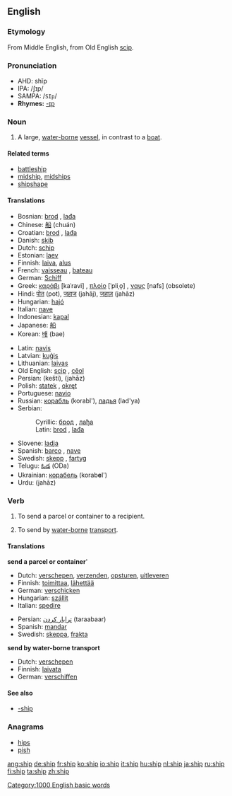 ==English==

===Etymology===
[[Category:1000 English basic words]]
From Middle English, from Old English [[scip]].

===Pronunciation===
*AHD: shĭp
*IPA: /ʃɪp/
*SAMPA: /<tt>SIp</tt>/
*'''Rhymes:''' [[Rhymes:English:-ɪp|-ɪp]]

===Noun===
{{en-noun-reg}}

#A large, [[water-borne]] [[vessel]], in contrast to a [[boat]].

====Related terms====
*[[battleship]]
*[[midship]], [[midships]]
*[[shipshape]]

====Translations====
{{top}}
*Bosnian: [[brod#Bosnian|brod]] {{m}}, [[lađa#Bosnian|lađa]] {{f}}
*Chinese: [[船]] (chuán)
*Croatian: [[brod#Croatian|brod]] {{m}}, [[lađa#Croatian|lađa]] {{f}}
*Danish: [[skib]]
*Dutch: [[schip]] {{n}}
*Estonian: [[laev]]
*Finnish: [[laiva]], [[alus]]
*French: [[vaisseau]] {{m}}, [[bateau]] {{f}}
*German: [[Schiff]] {{n}}
*Greek: [[καράβι]] [kaˈravi] {{n}}, [[πλοίο]] [ˈpliˌo̞] {{n}}, [[ναυς]] [nafs] {{f}} (obsolete)
*Hindi: [[पोत]] (pot), [[जहाज]] (jahāj), [[जहाज़]] (jahāz)
*Hungarian: [[hajó]]
*Italian: [[nave]] {{f}}
*Indonesian: [[kapal]]
*Japanese: [[船]]
*Korean: [[배]] (bae)
{{mid}}
*Latin: [[navis]] {{f}}
*Latvian: [[kuģis]] {{m}}
*Lithuanian: [[laivas]] {{m}}
*Old English: [[scip]] {{n}}, [[ceol#Old English|cēol]] {{m}}
*Persian: {{FAchar|[[كشتی]]}} (kešti), {{FAchar|[[جهاز]]}} (jahāz)
*Polish: [[statek]] {{m}}, [[okręt]] {{m}}
*Portuguese: [[navio]] {{m}}
*Russian: [[корабль]] {{m}} (korabl'), [[ладья]] (lad'ya) {{f}}
*Serbian:
*:Cyrillic: [[брод#Serbian|брод]] {{m}}, [[лађа#Serbian|лађа]] {{f}}
*:Latin: [[brod#Serbian|brod]] {{m}}, [[lađa#Serbian|lađa]] {{f}}
*Slovene: [[ladja]] {{f}}
*Spanish: [[barco]] {{m}}, [[nave]] {{f}}
*Swedish: [[skepp]] {{n}}, [[fartyg]] {{n}}
*Telugu: [[ఓడ]] (ODa)
*Ukrainian: [[корабель]] (korab'''e'''l') {{m}}
*Urdu: {{FAchar|[[جهاز]]}} (jahāz)
{{bottom}}

===Verb===
{{en-verb|ship|ships|shipped|shipping}}

#{{transitive}} To send a parcel or container to a recipient.
#{{transitive}} To send by [[water-borne]] [[transport]].

====Translations====
'''send a parcel or container''''
{{top}}
*Dutch: [[verschepen]], [[verzenden]], [[opsturen]], [[uitleveren]]
*Finnish: [[toimittaa]], [[lähettää]]
*German: [[verschicken]]
*Hungarian: [[szállít]]
*Italian: [[spedire]]
{{mid}}
*Persian: [[ترابار كردن]] (taraabaar)
*Spanish: [[mandar]]
*Swedish: [[skeppa]], [[frakta]]
{{bottom}}

'''send by water-borne transport'''
{{top}}
*Dutch: [[verschepen]] 
*Finnish: [[laivata]]
*German: [[verschiffen]]
{{mid}}
{{bottom}}

====See also====
*[[-ship]]

===Anagrams===
*[[hips]]
*[[pish]]

{{rank|ex|mere|agreement|690|ship|third|evil|outside}}


[[ang:ship]]
[[de:ship]]
[[fr:ship]]
[[ko:ship]]
[[io:ship]]
[[it:ship]]
[[hu:ship]]
[[nl:ship]]
[[ja:ship]]
[[ru:ship]]
[[fi:ship]]
[[ta:ship]]
[[zh:ship]]